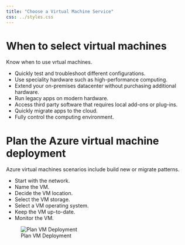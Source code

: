 ```yaml
---
title: "Choose a Virtual Machine Service"
css: ../styles.css
---
```


# When to select virtual machines
Know when to use vrtual machines.

- Quickly test and troubleshoot different configurations.
- Use speciality hardware such as high-performance computing.
- Extend your on-premises datacenter without purchasing additional hardware.
- Run legacy apps on modern hardware.
- Access third party software that requires local add-ons or plug-ins.
- Quickly migrate apps to the cloud.
- Fully control the computing environment.

# Plan the Azure virtual machine deployment
Azure virtual machines scenarios include build new or migrate patterns.

- Start with the network.
- Name the VM.
- Decide the VM location.
- Select the VM storage.
- Select a VM operating system.
- Keep the VM up-to-date.
- Monitor the VM.

![Plan VM Deployment](../images/plan-the-azure-virtual-machine-deployment.png){.center .image-large}
